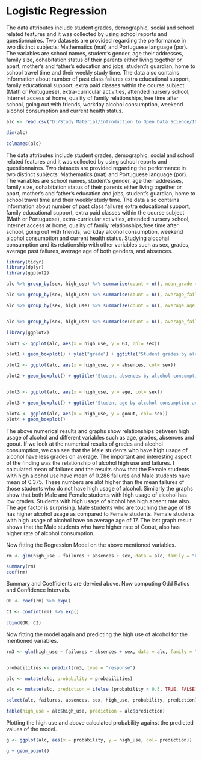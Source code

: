 # Logistic Regression

The data attributes include student grades, demographic, social and school related features and it was collected by using school reports and questionnaires. Two datasets are provided regarding the performance in two distinct subjects: Mathematics (mat) and Portuguese language (por).
The variables are school names, student's gender, age their addresses, family size, cohabitation status of their parents either living together or apart, mother's and father's education and jobs, student's guardian, home to school travel time and their weekly study time. The data also contains information about number of past class failures 
extra educational support, family educational support, extra paid classes within the course subject (Math or Portuguese), extra-curricular activities, attended nursery school, Internet access at home, quality of family relationships,free time after school, going out with friends, workday alcohol consumption, weekend alcohol consumption and current health status.



```r
alc <- read.csv("D:/Study Material/Introduction to Open Data Science/IODS-project/data/student_alc_consumption.csv")

dim(alc)

colnames(alc)

```


The data attributes include student grades, demographic, social and school related features and it was collected by using school reports and questionnaires. Two datasets are provided regarding the performance in two distinct subjects: Mathematics (mat) and Portuguese language (por).
The variables are school names, student's gender, age their addresses, family size, cohabitation status of their parents either living together or apart, mother's and father's education and jobs, student's guardian, home to school travel time and their weekly study time. The data also contains information about number of past class failures 
extra educational support, family educational support, extra paid classes within the course subject (Math or Portuguese), extra-curricular activities, attended nursery school, Internet access at home, quality of family relationships,free time after school, going out with friends, workday alcohol consumption, weekend alcohol consumption and current health status.
Studying alocohal consumption and its relationship with other variables such as sex, grades, average past failures, average age of both genders, and absences.

```r
library(tidyr) 
library(dplyr) 
library(ggplot2)

alc %>% group_by(sex, high_use) %>% summarise(count = n(), mean_grade = mean(G3))

alc %>% group_by(sex, high_use) %>% summarise(count = n(), average_failures = mean(failures))

alc %>% group_by(sex, high_use) %>% summarise(count = n(), average_age = mean(age))


alc %>% group_by(sex, high_use) %>% summarise(count = n(), average_failures = mean(absences))

```
```r

library(ggplot2)

plot1 <- ggplot(alc, aes(x = high_use, y = G3, col= sex))

plot1 + geom_boxplot() + ylab("grade") + ggtitle("Student grades by alcohol consumption and sex")

plot2 <- ggplot(alc, aes(x = high_use, y = absences, col= sex))

plot2 + geom_boxplot() + ggtitle("Student absences by alcohol consumption and sex")


plot3 <- ggplot(alc, aes(x = high_use, y = age, col= sex))

plot3 + geom_boxplot() + ggtitle("Student age by alcohol consumption and sex")

plot4 <- ggplot(alc, aes(x = high_use, y = goout, col= sex))
plot4 + geom_boxplot()

```

The above numerical results and graphs show relationships between high usage of alcohol and different variables such as age, grades, absences and goout. 
If we look at the numerical results of grades and alcohol consumption, we can see that the Male students who have high usage of alcohol have less grades on average. 
The important and interesting aspect of the finding was the relationship of alcohol high use and failures. I calculated mean of failures and the results show that the Female students with high alcohol use have mean of 0.286 failures and Male students have mean of 0.375. These numbers are alot higher than the mean failures of those students who do not have high usage of alcohol. 
Similarly the graphs show that both Male and Female students with high usage of alcohol has low grades. 
Students with high usage of alcohol has high absent rate also. 
The age factor is surprising. Male students who are touching the age of 18 has higher alcohol usage as compared to Female students. Female students with high usage of alcohol have on average age of 17.
The last graph result shows that the Male students who have higher rate of Goout, also has higher rate of alcohol consumption. 

Now fitting the Regression Model on the above mentioned variables.

```r
rm <- glm(high_use ~ failures + absences + sex, data = alc, family = "binomial")

summary(rm)
coef(rm)

```
Summary and Coefficients are dervied above. Now computing Odd Ratios and Confidence Intervals.
```r
OR <- coef(rm) %>% exp()

CI <- confint(rm) %>% exp()

cbind(OR, CI)
```
Now fitting the model again and predicting the high use of alcohol for the mentioned variables.

```r
rm3 <- glm(high_use ~ failures + absences + sex, data = alc, family = "binomial")


probabilities <- predict(rm3, type = "response")

alc <- mutate(alc, probability = probabilities)

alc <- mutate(alc, prediction = ifelse (probability > 0.5, TRUE, FALSE))

select(alc, failures, absences, sex, high_use, probability, prediction) %>% head(10)

table(high_use = alc$high_use, prediction = alc$prediction)
```
Plotting the high use and above calculated probability against the predicted values of the model. 
```r

g <- ggplot(alc, aes(x = probability, y = high_use, col= prediction))

g + geom_point()

```
